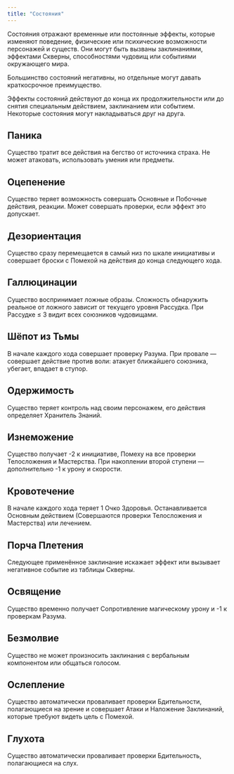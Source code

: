 ```yaml
---
title: "Состояния"
---
```


Состояния отражают временные или постоянные эффекты, которые изменяют поведение, физические или психические возможности персонажей и существ.
Они могут быть вызваны заклинаниями, эффектами Скверны, способностями чудовищ или событиями окружающего мира.

Большинство состояний негативны, но отдельные могут давать краткосрочное преимущество.

Эффекты состояний действуют до конца их продолжительности или до снятия специальным действием, заклинанием или событием. Некоторые состояния могут накладываться друг на друга.

## Паника

Существо тратит все действия на бегство от источника страха. Не может атаковать, использовать умения или предметы.

## Оцепенение

Существо теряет возможность совершать Основные и Побочные действия, реакции. Может совершать проверки, если эффект это допускает.

## Дезориентация

Существо сразу перемещается в самый низ по шкале инициативы и совершает броски с Помехой на действия до конца следующего хода.

## Галлюцинации

Существо воспринимает ложные образы. Сложность обнаружить реальное от ложного зависит от текущего уровня Рассудка. При Рассудке ≤ 3 видит всех союзников чудовищами.

## Шёпот из Тьмы

В начале каждого хода совершает проверку Разума. При провале — совершает действие против воли: атакует ближайшего союзника, убегает, впадает в ступор.

## Одержимость

Существо теряет контроль над своим персонажем, его действия определяет Хранитель Знаний.

## Изнеможение

Существо получает -2 к инициативе, Помеху на все проверки Телосложения и Мастерства. При накоплении второй ступени — дополнительно -1 к урону и скорости.

## Кровотечение

В начале каждого хода теряет 1 Очко Здоровья. Останавливается Основным действием (Совершаются проверки Телосложения и Мастерства) или лечением.

## Порча Плетения

Следующее применённое заклинание искажает эффект или вызывает негативное событие из таблицы Скверны.

## Освящение

Существо временно получает Сопротивление магическому урону и -1 к проверкам Разума.

## Безмолвие

Существо не может произносить заклинания с вербальным компонентом или общаться голосом.

## Ослепление

Существо автоматически проваливает проверки Бдительности, полагающиеся на зрение и совершает Атаки и Наложение Заклинаний, которые требуют видеть цель с Помехой.

## Глухота

Существо автоматически проваливает проверки Бдительность, полагающиеся на слух.